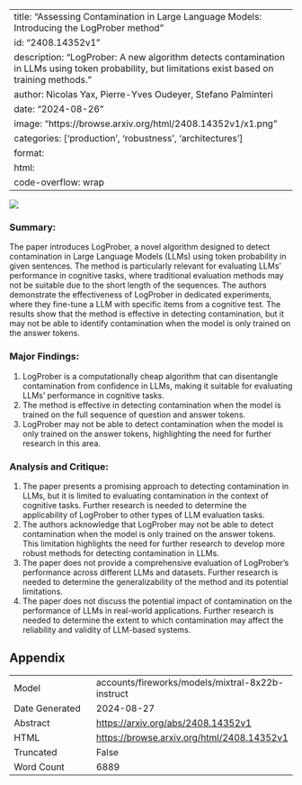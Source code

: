 
---
title: "Assessing Contamination in Large Language Models: Introducing the LogProber method"
id: "2408.14352v1"
description: "LogProber: A new algorithm detects contamination in LLMs using token probability, but limitations exist based on training methods."
author: Nicolas Yax, Pierre-Yves Oudeyer, Stefano Palminteri
date: "2024-08-26"
image: "https://browse.arxiv.org/html/2408.14352v1/x1.png"
categories: ['production', 'robustness', 'architectures']
format:
  html:
    code-overflow: wrap
---

![](https://browse.arxiv.org/html/2408.14352v1/x1.png)

### Summary:

The paper introduces LogProber, a novel algorithm designed to detect contamination in Large Language Models (LLMs) using token probability in given sentences. The method is particularly relevant for evaluating LLMs' performance in cognitive tasks, where traditional evaluation methods may not be suitable due to the short length of the sequences. The authors demonstrate the effectiveness of LogProber in dedicated experiments, where they fine-tune a LLM with specific items from a cognitive test. The results show that the method is effective in detecting contamination, but it may not be able to identify contamination when the model is only trained on the answer tokens.

### Major Findings:

1. LogProber is a computationally cheap algorithm that can disentangle contamination from confidence in LLMs, making it suitable for evaluating LLMs' performance in cognitive tasks.
2. The method is effective in detecting contamination when the model is trained on the full sequence of question and answer tokens.
3. LogProber may not be able to detect contamination when the model is only trained on the answer tokens, highlighting the need for further research in this area.

### Analysis and Critique:

1. The paper presents a promising approach to detecting contamination in LLMs, but it is limited to evaluating contamination in the context of cognitive tasks. Further research is needed to determine the applicability of LogProber to other types of LLM evaluation tasks.
2. The authors acknowledge that LogProber may not be able to detect contamination when the model is only trained on the answer tokens. This limitation highlights the need for further research to develop more robust methods for detecting contamination in LLMs.
3. The paper does not provide a comprehensive evaluation of LogProber's performance across different LLMs and datasets. Further research is needed to determine the generalizability of the method and its potential limitations.
4. The paper does not discuss the potential impact of contamination on the performance of LLMs in real-world applications. Further research is needed to determine the extent to which contamination may affect the reliability and validity of LLM-based systems.

## Appendix

|          |          |
|----------|----------|
| Model     | accounts/fireworks/models/mixtral-8x22b-instruct       |
| Date Generated     | 2024-08-27       |
| Abstract | [https://arxiv.org/abs/2408.14352v1](https://arxiv.org/abs/2408.14352v1)        |
| HTML     | [https://browse.arxiv.org/html/2408.14352v1](https://browse.arxiv.org/html/2408.14352v1)       |
| Truncated       | False       |
| Word Count       | 6889       |